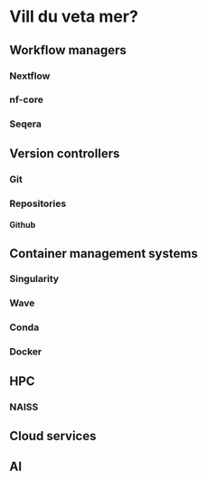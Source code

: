 # Vill du veta mer?

## Workflow managers

### Nextflow

### nf-core

### Seqera

## Version controllers

### Git

### Repositories

#### Github

## Container management systems

### Singularity

### Wave

### Conda

### Docker

## HPC

### NAISS

## Cloud services

## AI
